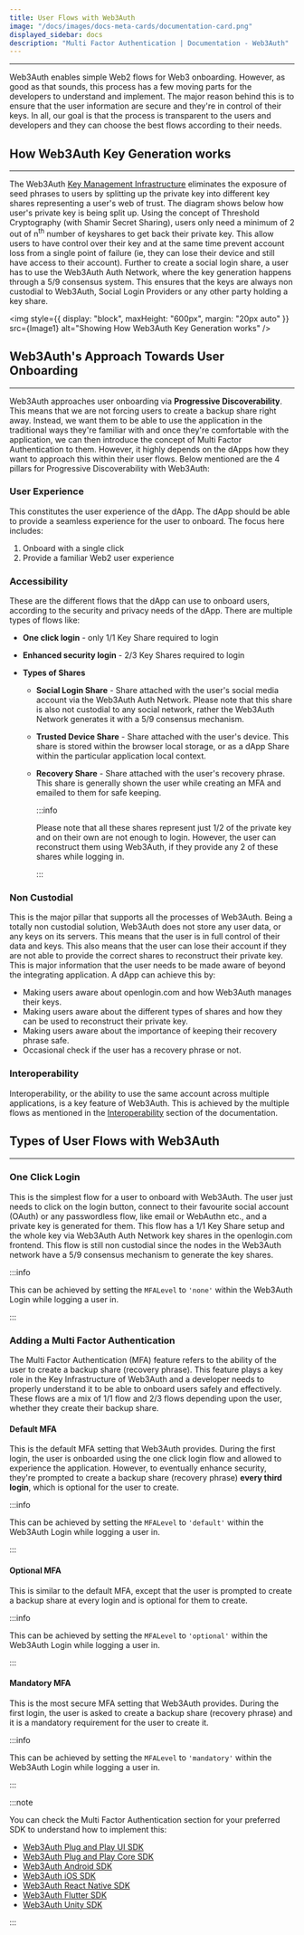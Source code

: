 ```yaml
---
title: User Flows with Web3Auth
image: "/docs/images/docs-meta-cards/documentation-card.png"
displayed_sidebar: docs
description: "Multi Factor Authentication | Documentation - Web3Auth"
---
```



---

Web3Auth enables simple Web2 flows for Web3 onboarding. However, as good as that sounds, this process has a few moving parts for the developers to
understand and implement. The major reason behind this is to ensure that the user information are secure and they're in control of their keys. In all,
our goal is that the process is transparent to the users and developers and they can choose the best flows according to their needs.

## How Web3Auth Key Generation works

---

The Web3Auth [Key Management Infrastructure](/overview/key-management/) eliminates the exposure of seed phrases to users by splitting up the private
key into different key shares representing a user's web of trust. The diagram shows below how user's private key is being split up. Using the concept
of Threshold Cryptography (with Shamir Secret Sharing), users only need a minimum of 2 out of n<sup>th</sup> number of keyshares to get back their
private key. This allow users to have control over their key and at the same time prevent account loss from a single point of failure (ie, they can
lose their device and still have access to their account). Further to create a social login share, a user has to use the Web3Auth Auth Network, where
the key generation happens through a 5/9 consensus system. This ensures that the keys are always non custodial to Web3Auth, Social Login Providers or
any other party holding a key share.

<img style={{ display: "block", maxHeight: "600px", margin: "20px auto" }} src={Image1} alt="Showing How Web3Auth Key Generation works" />

## Web3Auth's Approach Towards User Onboarding

---

Web3Auth approaches user onboarding via **Progressive Discoverability**. This means that we are not forcing users to create a backup share right away.
Instead, we want them to be able to use the application in the traditional ways they're familiar with and once they're comfortable with the
application, we can then introduce the concept of Multi Factor Authentication to them. However, it highly depends on the dApps how they want to
approach this within their user flows. Below mentioned are the 4 pillars for Progressive Discoverability with Web3Auth:

### User Experience

This constitutes the user experience of the dApp. The dApp should be able to provide a seamless experience for the user to onboard. The focus here
includes:

1. Onboard with a single click
2. Provide a familiar Web2 user experience

### Accessibility

These are the different flows that the dApp can use to onboard users, according to the security and privacy needs of the dApp. There are multiple
types of flows like:

- **One click login** - only 1/1 Key Share required to login
- **Enhanced security login** - 2/3 Key Shares required to login
- **Types of Shares**

  - **Social Login Share** - Share attached with the user's social media account via the Web3Auth Auth Network. Please note that this share is also
    not custodial to any social network, rather the Web3Auth Network generates it with a 5/9 consensus mechanism.
  - **Trusted Device Share** - Share attached with the user's device. This share is stored within the browser local storage, or as a dApp Share within
    the particular application local context.
  - **Recovery Share** - Share attached with the user's recovery phrase. This share is generally shown the user while creating an MFA and emailed to
    them for safe keeping.

    :::info

    Please note that all these shares represent just 1/2 of the private key and on their own are not enough to login. However, the user can
    reconstruct them using Web3Auth, if they provide any 2 of these shares while logging in.

    :::

### Non Custodial

This is the major pillar that supports all the processes of Web3Auth. Being a totally non custodial solution, Web3Auth does not store any user data,
or any keys on its servers. This means that the user is in full control of their data and keys. This also means that the user can lose their account
if they are not able to provide the correct shares to reconstruct their private key. This is major information that the user needs to be made aware of
beyond the integrating application. A dApp can achieve this by:

- Making users aware about openlogin.com and how Web3Auth manages their keys.
- Making users aware about the different types of shares and how they can be used to reconstruct their private key.
- Making users aware about the importance of keeping their recovery phrase safe.
- Occasional check if the user has a recovery phrase or not.

### Interoperability

Interoperability, or the ability to use the same account across multiple applications, is a key feature of Web3Auth. This is achieved by the multiple
flows as mentioned in the [Interoperability](/interoperability) section of the documentation.

## Types of User Flows with Web3Auth

---

### One Click Login

This is the simplest flow for a user to onboard with Web3Auth. The user just needs to click on the login button, connect to their favourite social
account (OAuth) or any passwordless flow, like email or WebAuthn etc., and a private key is generated for them. This flow has a 1/1 Key Share setup
and the whole key via Web3Auth Auth Network key shares in the openlogin.com frontend. This flow is still non custodial since the nodes in the Web3Auth
network have a 5/9 consensus mechanism to generate the key shares.

:::info

This can be achieved by setting the `MFALevel` to `'none'` within the Web3Auth Login while logging a user in.

:::

### Adding a Multi Factor Authentication

The Multi Factor Authentication (MFA) feature refers to the ability of the user to create a backup share (recovery phrase). This feature plays a key
role in the Key Infrastructure of Web3Auth and a developer needs to properly understand it to be able to onboard users safely and effectively. These
flows are a mix of 1/1 flow and 2/3 flows depending upon the user, whether they create their backup share.

#### Default MFA

This is the default MFA setting that Web3Auth provides. During the first login, the user is onboarded using the one click login flow and allowed to
experience the application. However, to eventually enhance security, they're prompted to create a backup share (recovery phrase) **every third
login**, which is optional for the user to create.

:::info

This can be achieved by setting the `MFALevel` to `'default'` within the Web3Auth Login while logging a user in.

:::

#### Optional MFA

This is similar to the default MFA, except that the user is prompted to create a backup share at every login and is optional for them to create.

:::info

This can be achieved by setting the `MFALevel` to `'optional'` within the Web3Auth Login while logging a user in.

:::

#### Mandatory MFA

This is the most secure MFA setting that Web3Auth provides. During the first login, the user is asked to create a backup share (recovery phrase) and
it is a mandatory requirement for the user to create it.

:::info

This can be achieved by setting the `MFALevel` to `'mandatory'` within the Web3Auth Login while logging a user in.

:::

:::note

You can check the Multi Factor Authentication section for your preferred SDK to understand how to implement this:

- [Web3Auth Plug and Play UI SDK](/sdk/web/web3auth/multi-factor-authentication)
- [Web3Auth Plug and Play Core SDK](/sdk/web/core/multi-factor-authentication)
- [Web3Auth Android SDK](/sdk/android/multi-factor-authentication)
- [Web3Auth iOS SDK](/sdk/android/multi-factor-authentication)
- [Web3Auth React Native SDK](/sdk/android/multi-factor-authentication)
- [Web3Auth Flutter SDK](/sdk/android/multi-factor-authentication)
- [Web3Auth Unity SDK](/sdk/unity/multi-factor-authentication)

:::
